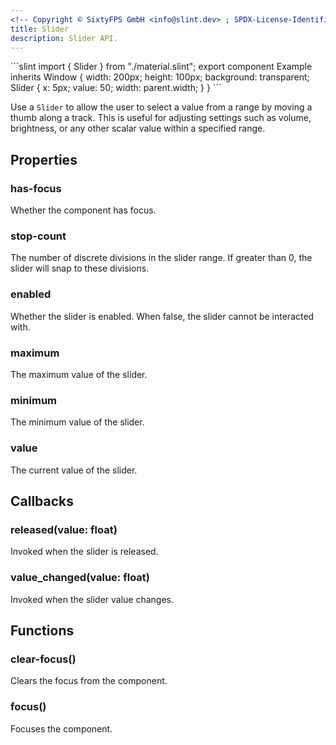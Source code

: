 ```yaml
---
<!-- Copyright © SixtyFPS GmbH <info@slint.dev> ; SPDX-License-Identifier: MIT -->
title: Slider
description: Slider API.
---
```



<CodeSnippetMD imagePath="/src/assets/generated/slider.png" scale="3" imageWidth="300" imageHeight="200" imageAlt="">
```slint
import { Slider } from "./material.slint";
export component Example inherits Window {
    width: 200px;
    height: 100px;
    background: transparent;
    Slider {
        x: 5px;
        value: 50;
        width: parent.width;
    }
}
```
</CodeSnippetMD>

Use a `Slider` to allow the user to select a value from a range by moving a thumb along a track. This is useful for adjusting settings such as volume, brightness, or any other scalar value within a specified range.


## Properties

### has-focus
<SlintProperty propName="has-focus" typeName="bool">
Whether the component has focus.
</SlintProperty>

### stop-count
<SlintProperty propName="stop-count" typeName="float" defaultValue="0">
The number of discrete divisions in the slider range. If greater than 0, the slider will snap to these divisions.
</SlintProperty>

### enabled
<SlintProperty propName="enabled" typeName="bool" defaultValue="true">
Whether the slider is enabled. When false, the slider cannot be interacted with.
</SlintProperty>

### maximum
<SlintProperty propName="maximum" typeName="float" defaultValue="100">
The maximum value of the slider.
</SlintProperty>

### minimum
<SlintProperty propName="minimum" typeName="float" defaultValue="0">
The minimum value of the slider.
</SlintProperty>

### value
<SlintProperty propName="value" typeName="float" propertyVisibility="in-out">
The current value of the slider.
</SlintProperty>

## Callbacks

### released(value: float)
Invoked when the slider is released.

### value_changed(value: float)
Invoked when the slider value changes.

## Functions

### clear-focus()
Clears the focus from the component.

### focus()
Focuses the component.